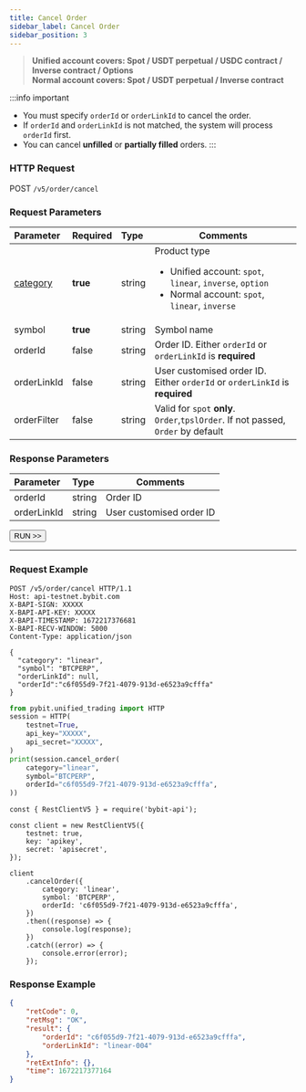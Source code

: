 ```yaml
---
title: Cancel Order
sidebar_label: Cancel Order
sidebar_position: 3
---
```

> **Unified account covers: Spot / USDT perpetual / USDC contract / Inverse contract / Options**<br/>
> **Normal account covers: Spot / USDT perpetual / Inverse contract**

:::info important
- You must specify `orderId` or `orderLinkId` to cancel the order.
- If `orderId` and `orderLinkId` is not matched, the system will process `orderId` first.
- You can cancel **unfilled** or **partially filled** orders.
:::

### HTTP Request
POST `/v5/order/cancel`

### Request Parameters
| Parameter | Required | Type | Comments|
|:----- |:-------|:-----|------ |
|[category](../enum#category) |**true** |string |Product type <ul><li>Unified account: `spot`, `linear`, `inverse`, `option`</li><li>Normal account: `spot`, `linear`, `inverse`</li></ul> |
|symbol |**true** |string |Symbol name|
|orderId |false |string |Order ID. Either `orderId` or `orderLinkId` is **required** |
|orderLinkId |false |string |User customised order ID. Either `orderId` or `orderLinkId` is **required** |
|orderFilter |false |string |Valid for `spot` **only**. `Order`,`tpslOrder`. If not passed, `Order` by default|

### Response Parameters
| Parameter | Type | Comments|
|:----- |:-----|----- |
|orderId |string |Order ID |
|orderLinkId |string |User customised order ID |

<a href="/api-explorer/v5/trade/cancel-order"><Button>RUN >></Button></a>

---

### Request Example

<Tabs groupId="programming-languages">
<TabItem value="http" label="HTTP">

```http
POST /v5/order/cancel HTTP/1.1
Host: api-testnet.bybit.com
X-BAPI-SIGN: XXXXX
X-BAPI-API-KEY: XXXXX
X-BAPI-TIMESTAMP: 1672217376681
X-BAPI-RECV-WINDOW: 5000
Content-Type: application/json

{
  "category": "linear",
  "symbol": "BTCPERP",
  "orderLinkId": null,
  "orderId":"c6f055d9-7f21-4079-913d-e6523a9cfffa"
}
```

</TabItem>
<TabItem value="python" label="Python">

```python
from pybit.unified_trading import HTTP
session = HTTP(
    testnet=True,
    api_key="XXXXX",
    api_secret="XXXXX",
)
print(session.cancel_order(
    category="linear",
    symbol="BTCPERP",
    orderId="c6f055d9-7f21-4079-913d-e6523a9cfffa",
))
```

</TabItem>
<TabItem value="Node" label="Node.js">

```n4js
const { RestClientV5 } = require('bybit-api');

const client = new RestClientV5({
    testnet: true,
    key: 'apikey',
    secret: 'apisecret',
});

client
    .cancelOrder({
        category: 'linear',
        symbol: 'BTCPERP',
        orderId: 'c6f055d9-7f21-4079-913d-e6523a9cfffa',
    })
    .then((response) => {
        console.log(response);
    })
    .catch((error) => {
        console.error(error);
    });
```

</TabItem>
</Tabs>

### Response Example

```json
{
    "retCode": 0,
    "retMsg": "OK",
    "result": {
        "orderId": "c6f055d9-7f21-4079-913d-e6523a9cfffa",
        "orderLinkId": "linear-004"
    },
    "retExtInfo": {},
    "time": 1672217377164
}
```
